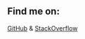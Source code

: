 ## Find me on: 

[GitHub](https://github.com/protoEvangelion) & [StackOverflow](https://stackoverflow.com/users/6502003/protoevangelion)